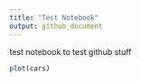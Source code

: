 ```yaml
---
title: "Test Notebook"
output: github_document
---
```




test notebook to test github stuff

```r
plot(cars)
```
